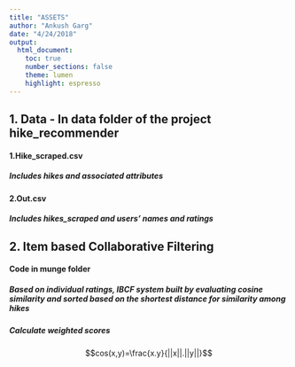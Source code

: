 ```yaml
---
title: "ASSETS"
author: "Ankush Garg"
date: "4/24/2018"
output: 
  html_document:
    toc: true
    number_sections: false
    theme: lumen
    highlight: espresso
---
```


## 1. Data - In data folder of the project hike_recommender
#### 1.Hike_scraped.csv
##### Includes hikes and associated attributes 

#### 2.Out.csv 
##### Includes hikes_scraped and users' names and ratings

## 2. Item based Collaborative Filtering 
#### Code in munge folder 
##### Based on individual ratings, IBCF system built by evaluating cosine similarity and sorted based on the shortest distance for similarity among hikes

##### Calculate weighted scores
$$cos(x,y)=\frac{x.y}{||x||.||y||}$$



